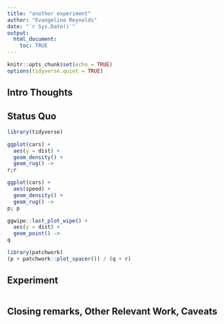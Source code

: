 ```yaml
---
title: "another experiment"
author: "Evangeline Reynolds"
date: "`r Sys.Date()`"
output: 
  html_document:
    toc: TRUE
---
```


```r
knitr::opts_chunk$set(echo = TRUE)
options(tidyverse.quiet = TRUE)
```




## Intro Thoughts


## Status Quo

```r
library(tidyverse)

ggplot(cars) + 
  aes(y = dist) + 
  geom_density() + 
  geom_rug() ->
r;r

ggplot(cars) + 
  aes(speed) + 
  geom_density() + 
  geom_rug() ->
p; p

ggwipe::last_plot_wipe() +
  aes(y = dist) +
  geom_point() ->
q

library(patchwork)
(p + patchwork::plot_spacer()) / (q + r)

```

## Experiment

```r

```



## Closing remarks, Other Relevant Work, Caveats
